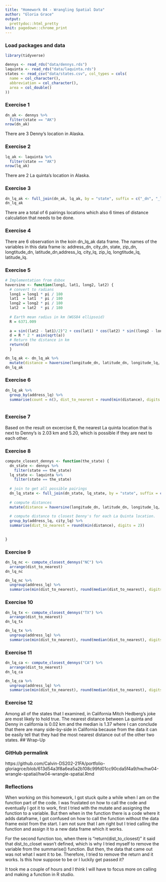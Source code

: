 ```yaml
---
title: "Homework 04 - Wrangling Spatial Data"
author: "Gloria Grace"
output:
  prettydoc::html_pretty
knit: pagedown::chrome_print
---
```


### Load packages and data

```r
library(tidyverse) 
```

```r
dennys <- read_rds("data/dennys.rds")
laquinta <- read_rds("data/laquinta.rds")
states <- read_csv("data/states.csv", col_types = cols(
  name = col_character(),
  abbreviation = col_character(),
  area = col_double()
))
```

### Exercise 1

```r
dn_ak <- dennys %>%
  filter(state == "AK")
nrow(dn_ak)
```
There are 3 Denny's location in Alaska.

### Exercise 2

```r
lq_ak <- laquinta %>%
  filter(state == "AK")
nrow(lq_ak)
```
There are 2 La quinta's location in Alaska.


### Exercise 3

```r
dn_lq_ak <- full_join(dn_ak, lq_ak, by = "state", suffix = c("_dn", "_lq"))
dn_lq_ak
```

There are a total of 6 pairings locations which also 6 times of distance calculation that needs to be done.

### Exercise 4

There are 6 observation in the koin dn_lq_ak data frame.
The names of the variables in this data frame is: address_dn, city_dn, state, zip_dn, longtitude_dn, latitude_dn,address_lq, city_lq, zip_lq, longtitude_lq, latitude_lq.

### Exercise 5


```r
# Implementation from dsbox
haversine <- function(long1, lat1, long2, lat2) {
  # convert to radians
  long1 = long1 * pi / 180
  lat1  = lat1  * pi / 180
  long2 = long2 * pi / 180
  lat2  = lat2  * pi / 180
  
  # Earth mean radius in km (WGS84 ellipsoid)
  R = 6371.009
  
  a = sin((lat2 - lat1)/2)^2 + cos(lat1) * cos(lat2) * sin((long2 - long1)/2)^2
  d = R * 2 * asin(sqrt(a))
  # Return the distance in km
  return(d)
  }

```


```r
dn_lq_ak <- dn_lq_ak %>% 
  mutate(distance = haversine(longitude_dn, latitude_dn, longitude_lq, latitude_lq))
dn_lq_ak
```


### Exercise 6

```r
dn_lq_ak %>% 
  group_by(address_lq) %>% 
  summarise(count = n(), dist_to_nearest = round(min(distance), digits = 2))
  
```


### Exercise 7

Based on the result on excercise 6, the nearest La quinta location that is next to Denny's is 2.03 km and 5.20, which is possible if they are next to each other. 

### Exercise 8

```r

compute_closest_dennys <- function(the_state) {
  dn_state <- dennys %>% 
    filter(state == the_state)
  lq_state <- laquinta %>% 
    filter(state == the_state)
  
  # join to get all possible pairings
  dn_lq_state <- full_join(dn_state, lq_state, by = "state", suffix = c("_dn", "_lq")) %>% 
  
  # compute distances
  mutate(distance = haversine(longitude_dn, latitude_dn, longitude_lq, latitude_lq)) %>% 
  
  # compute distance to closest Denny's for each La Quinta location.
  group_by(address_lq, city_lq) %>% 
  summarise(dist_to_nearest = round(min(distance), digits = 2))
  
  
}
```



### Exercise 9

```r
dn_lq_nc <- compute_closest_dennys("NC") %>% 
  arrange(dist_to_nearest)
dn_lq_nc
```

```r
dn_lq_nc %>% 
  ungroup(address_lq) %>% 
  summarise(min(dist_to_nearest), round(median(dist_to_nearest), digits = 2))

```

### Exercise 10

```r
dn_lq_tx <- compute_closest_dennys("TX") %>% 
  arrange(dist_to_nearest)
dn_lq_tx
```

```r
dn_lq_tx %>% 
  ungroup(address_lq) %>% 
  summarise(min(dist_to_nearest), round(median(dist_to_nearest), digits = 2))

```
### Exercise 11

```r
dn_lq_ca <- compute_closest_dennys("CA") %>% 
  arrange(dist_to_nearest)
dn_lq_ca
```
```r
dn_lq_ca %>% 
  ungroup(address_lq) %>% 
  summarise(min(dist_to_nearest), round(median(dist_to_nearest), digits = 2))

```

### Exercise 12

Among all of the states that I examined, in California Mitch Hedberg's joke are most likely to hold true. The nearest distance between La quinta and Denny in california is 0.02 km and the median is 1.37 where I can conclude that there are many side-by-side in California because from the data it can be easily tell that they had the most nearest distance out of the other two states. 
## Wrap-Up

### GitHub permalink
https://github.com/Calvin-DS202-21FA/portfolio-gloriagrce/blob/613d54a3f8a6ea5a2b108c99fd01cc90cda5f4a9/hw/hw04-wrangle-spatial/hw04-wrangle-spatial.Rmd

### Reflections

When working on this homework, I got stuck quite a while when I am on the function part of the code. I was frustated on how to call the code and eventually I got it to work, first I tried with the mutate and assigning the function to a variable. But then when in the function there is a code where it adds dataframe, I got confused on how to call the function without the data frame exist from the start. I am not sure that I am right but I tried calling the function and assign it to a new data frame which it works. 

For the second function too, when there is "return(dist_to_closest)" it said that dist_to_closet wasn't defined, which is why I tried myself to remove the variable from the summarise() function. But then, the data that came out was not what I want it to be. Therefore, I tried to remove the return and it works. Is this how suppose to be or I luckily get passed it?

It took me a couple of hours and I think I will have to focus more on calling and making a function in R studio.

